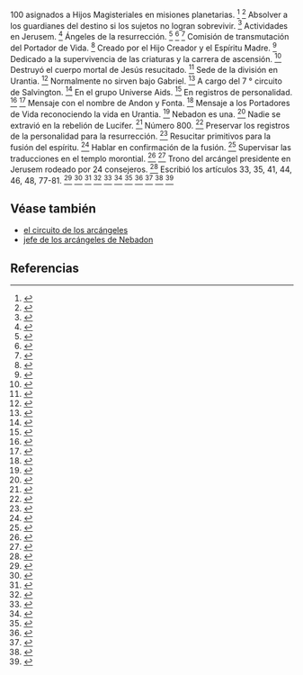 100 asignados a Hijos Magisteriales en misiones planetarias. <ref>{{lib|LU|20|2|9}}</ref> <ref>{{lib|LU|37|3|5-6}}</ref> Absolver a los guardianes del destino si los sujetos no logran sobrevivir. <ref>{{lib|LU|113|6|3}}</ref> Actividades en Jerusem. <ref>{{lib|LU|37|3|3}}</ref> Ángeles de la resurrección. <ref>{{lib|LU|47|3|2}}</ref> <ref>{{lib|LU|74|2|8}}</ref> <ref>{{lib|LU|189|2|1}}</ref> Comisión de transmutación del Portador de Vida. <ref>{{lib|LU|65|1|6-7}}</ref> Creado por el Hijo Creador y el Espíritu Madre. <ref>{{lib|LU|37|3|1}}</ref> Dedicado a la supervivencia de las criaturas y la carrera de ascensión. <ref>{{lib|LU|37|3|2}}</ref> Destruyó el cuerpo mortal de Jesús resucitado. <ref>{{lib|LU|189|2|1-4}}</ref> Sede de la división en Urantia. <ref>{{lib|LU|37|3|3}}</ref> Normalmente no sirven bajo Gabriel. <ref>{{lib|LU|37|3|2}}</ref> A cargo del 7 ° circuito de Salvington. <ref>{{lib|LU|37|3|7}}</ref> En el grupo Universe Aids. <ref>{{lib|LU|37|1|4}}</ref> En registros de personalidad. <ref>{{lib|LU|30|1|39}}</ref> <ref>{{lib|LU|30|2|143}}</ref> Mensaje con el nombre de Andon y Fonta. <ref>{{lib|LU|63|0}}</ref> Mensaje a los Portadores de Vida reconociendo la vida en Urantia. <ref>{{lib|LU|62|7}}</ref> Nebadon es una. <ref>{{lib|LU|37|3|3}}</ref> Nadie se extravió en la rebelión de Lucifer. <ref>{{lib|LU|53|7|4}}</ref> Número 800. <ref>{{lib|LU|37|3|1}}</ref> Preservar los registros de la personalidad para la resurrección. <ref>{{lib|LU|112|5|15}}</ref> Resucitar primitivos para la fusión del espíritu. <ref>{{lib|LU|52|1|6}}</ref> Hablar en confirmación de la fusión. <ref>{{lib|LU|47|8|4}}</ref> Supervisar las traducciones en el templo morontial. <ref>{{lib|LU|55|2|7}}</ref> <ref>{{lib|LU|55|4|16}}</ref> Trono del arcángel presidente en Jerusem rodeado por 24 consejeros. <ref>{{lib|LU|45|4|1}}</ref> Escribió los artículos 33, 35, 41, 44, 46, 48, 77-81. <ref>{{lib|LU|33|8|7}}</ref> <ref>{{lib|LU|35|10|6}}</ref> <ref>{{lib|LU|41|10|6}}</ref> <ref>{{lib|LU|44|8|7}}</ref> <ref>{{lib|LU|46|8|5}}</ref> <ref>{{lib|LU|48|8|5}}</ref> <ref>{{lib|LU|77|9|13}}</ref> <ref>{{lib|LU|78|8|13}}</ref> <ref>{{lib|LU|79|8|18}}</ref> <ref>{{lib|LU|80|9|17}}</ref> <ref>{{lib|LU|81|6|45}}</ref> 

== Véase también ==

* [[el circuito de los arcángeles]]
* [[jefe de los arcángeles de Nebadon]]


== Referencias ==

<references />
